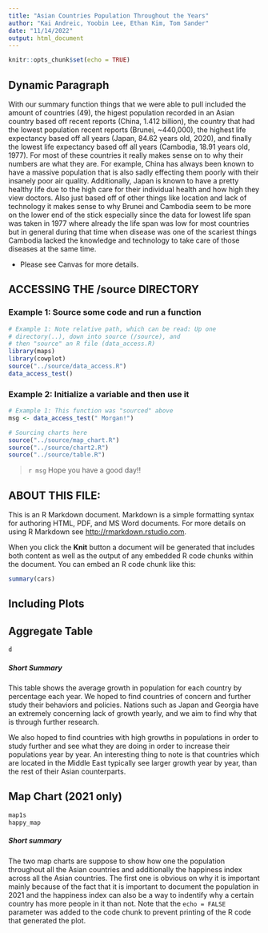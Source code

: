 ```yaml
---
title: "Asian Countries Population Throughout the Years"
author: "Kai Andreic, Yoobin Lee, Ethan Kim, Tom Sander"
date: "11/14/2022"
output: html_document
---
```


```r
knitr::opts_chunk$set(echo = TRUE)
```

## Dynamic Paragraph
With our summary function things that we were able to pull included the amount of countries (49), the higest population recorded in an Asian country based off recent reports (China, 1.412 billion), the country that had the lowest population recent reports (Brunei, ~440,000), the highest life expectancy based off all years (Japan, 84.62 years old, 2020), and finally the lowest life expectancy based off all years (Cambodia, 18.91 years old, 1977). For most of these countries it really makes sense on to why their numbers are what they are. For example, China has always been known to have a massive population that is also sadly effecting them poorly with their insanely poor air quality. Additionally, Japan is known to have a pretty healthy life due to the high care for their individual health and how high they view doctors. Also just based off of other things like location and lack of technology it makes sense to why Brunei and Cambodia seem to be more on the lower end of the stick especially since the data for lowest life span was taken in 1977 where already the life span was low for most countries but in general during that time when disease was one of the scariest things Cambodia lacked the knowledge and technology to take care of those diseases at the same time.

* Please see Canvas for more details.

## ACCESSING THE /source DIRECTORY
### Example 1: Source some code and run a function
```r
# Example 1: Note relative path, which can be read: Up one
# directory(..), down into source (/source), and 
# then "source" an R file (data_access.R)
library(maps)
library(cowplot)
source("../source/data_access.R")
data_access_test()
```

### Example 2: Initialize a variable and then use it
```r
# Example 1: This function was "sourced" above
msg <- data_access_test(" Morgan!")
```


```r
# Sourcing charts here
source("../source/map_chart.R")
source("../source/chart2.R")
source("../source/table.R")
```

> `r msg` Hope you have a good day!! 

## ABOUT THIS FILE: 

This is an R Markdown document. Markdown is a simple formatting syntax for authoring HTML, PDF, and MS Word documents. For more details on using R Markdown see <http://rmarkdown.rstudio.com>.

When you click the **Knit** button a document will be generated that includes both content as well as the output of any embedded R code chunks within the document. You can embed an R code chunk like this:

```r
summary(cars)
```

## Including Plots

## Aggregate Table
```r
d
```
##### Short Summary
This table shows the average growth in population for each country by percentage each year. We hoped to find countries of concern and further study their behaviors and policies. Nations such as Japan and Georgia have an extremely concerning lack of growth yearly, and we aim to find why that is through further research.

We also hoped to find countries with high growths in populations in order to study further and see what they are doing in order to increase their populations year by year. An interesting thing to note is that countries which are located in the Middle East typically see larger growth year by year, than the rest of their Asian counterparts.

## Map Chart (2021 only)
```r
map1s
happy_map
```

##### Short summary
The two map charts are suppose to show how one the population throughout all the Asian countries and additionally the happiness index across all the Asian countries. The first one is obvious on why it is important mainly because of the fact that it is important to document the population in 2021 and the happiness index can also be a way to indentify why a certain country has more people in it than not.
Note that the `echo = FALSE` parameter was added to the code chunk to prevent printing of the R code that generated the plot.
